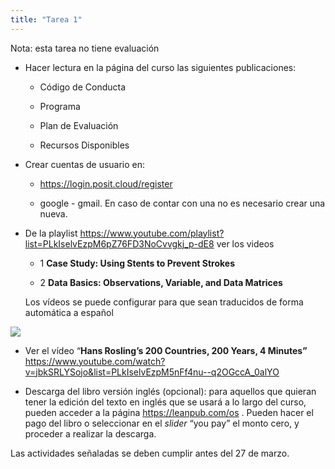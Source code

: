 ```yaml
---
title: "Tarea 1"
---
```


Nota: esta tarea no tiene evaluación

-   Hacer lectura en la página del curso las siguientes publicaciones:

    -   Código de Conducta

    -   Programa

    -   Plan de Evaluación

    -   Recursos Disponibles

-   Crear cuentas de usuario en:

    -   <https://login.posit.cloud/register>

    -   google - gmail. En caso de contar con una no es necesario crear una nueva.

-   De la playlist <https://www.youtube.com/playlist?list=PLkIselvEzpM6pZ76FD3NoCvvgkj_p-dE8> ver los videos

    -   1 **Case Study: Using Stents to Prevent Strokes**

    -   2 **Data Basics: Observations, Variable, and Data Matrices**

    Los vídeos se puede configurar para que sean traducidos de forma automática a español

![](images/subtitulo.gif){fig-align="center"}

-   Ver el vídeo "**Hans Rosling's 200 Countries, 200 Years, 4 Minutes"** <https://www.youtube.com/watch?v=jbkSRLYSojo&list=PLkIselvEzpM5nFf4nu--q2OGccA_0alYO>

-   Descarga del libro versión inglés (opcional): para aquellos que quieran tener la edición del texto en inglés que se usará a lo largo del curso, pueden acceder a la página <https://leanpub.com/os> . Pueden hacer el pago del libro o seleccionar en el *slider* "you pay" el monto cero, y proceder a realizar la descarga.

Las actividades señaladas se deben cumplir antes del 27 de marzo.
